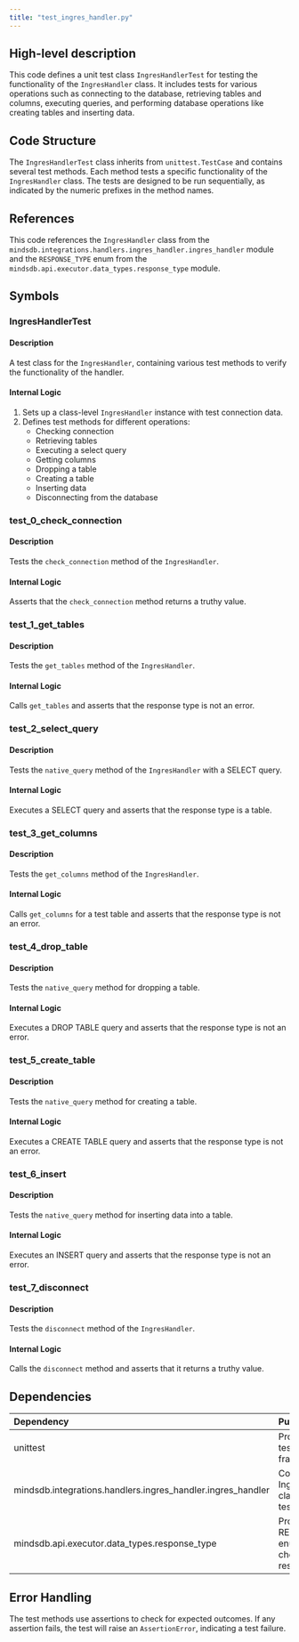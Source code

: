 ```yaml
---
title: "test_ingres_handler.py"
---
```


## High-level description
This code defines a unit test class `IngresHandlerTest` for testing the functionality of the `IngresHandler` class. It includes tests for various operations such as connecting to the database, retrieving tables and columns, executing queries, and performing database operations like creating tables and inserting data.

## Code Structure
The `IngresHandlerTest` class inherits from `unittest.TestCase` and contains several test methods. Each method tests a specific functionality of the `IngresHandler` class. The tests are designed to be run sequentially, as indicated by the numeric prefixes in the method names.

## References
This code references the `IngresHandler` class from the `mindsdb.integrations.handlers.ingres_handler.ingres_handler` module and the `RESPONSE_TYPE` enum from the `mindsdb.api.executor.data_types.response_type` module.

## Symbols

### IngresHandlerTest
#### Description
A test class for the `IngresHandler`, containing various test methods to verify the functionality of the handler.

#### Internal Logic
1. Sets up a class-level `IngresHandler` instance with test connection data.
2. Defines test methods for different operations:
   - Checking connection
   - Retrieving tables
   - Executing a select query
   - Getting columns
   - Dropping a table
   - Creating a table
   - Inserting data
   - Disconnecting from the database

### test_0_check_connection
#### Description
Tests the `check_connection` method of the `IngresHandler`.

#### Internal Logic
Asserts that the `check_connection` method returns a truthy value.

### test_1_get_tables
#### Description
Tests the `get_tables` method of the `IngresHandler`.

#### Internal Logic
Calls `get_tables` and asserts that the response type is not an error.

### test_2_select_query
#### Description
Tests the `native_query` method of the `IngresHandler` with a SELECT query.

#### Internal Logic
Executes a SELECT query and asserts that the response type is a table.

### test_3_get_columns
#### Description
Tests the `get_columns` method of the `IngresHandler`.

#### Internal Logic
Calls `get_columns` for a test table and asserts that the response type is not an error.

### test_4_drop_table
#### Description
Tests the `native_query` method for dropping a table.

#### Internal Logic
Executes a DROP TABLE query and asserts that the response type is not an error.

### test_5_create_table
#### Description
Tests the `native_query` method for creating a table.

#### Internal Logic
Executes a CREATE TABLE query and asserts that the response type is not an error.

### test_6_insert
#### Description
Tests the `native_query` method for inserting data into a table.

#### Internal Logic
Executes an INSERT query and asserts that the response type is not an error.

### test_7_disconnect
#### Description
Tests the `disconnect` method of the `IngresHandler`.

#### Internal Logic
Calls the `disconnect` method and asserts that it returns a truthy value.

## Dependencies
| Dependency | Purpose |
|:-----------|:--------|
| unittest | Provides the testing framework |
| mindsdb.integrations.handlers.ingres_handler.ingres_handler | Contains the IngresHandler class being tested |
| mindsdb.api.executor.data_types.response_type | Provides the RESPONSE_TYPE enum for checking response types |

## Error Handling
The test methods use assertions to check for expected outcomes. If any assertion fails, the test will raise an `AssertionError`, indicating a test failure.